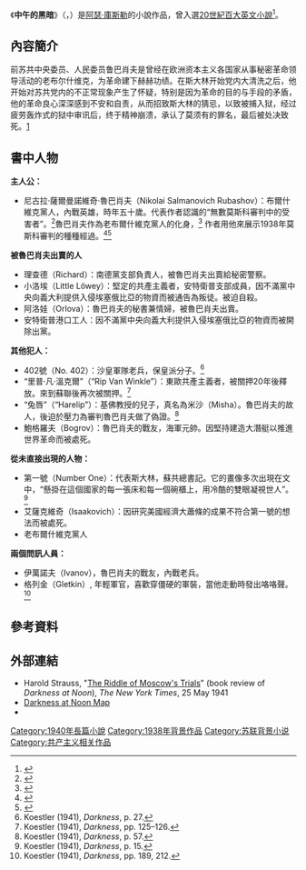 {{noteTA
|1=zh-tw:黑色的烈日; zh-cn:中午的黑暗;
}}
{{Infobox book
|書名      = 中午的黑暗
|圖像      = DarknessAtNoon.jpg
|圖像說明  = 美國版《中午的黑暗》封面
|作者      = [[阿瑟·庫斯勒|阿瑟·庫斯勒]]
|原名      = Sonnenfinsternis{{de}}
|中文書名  = 
|譯者      = [[董乐山|董乐山]]<br>[[陳列|陳列]]
|插圖      = 
|封面設計  = 
|出版地    = {{UK}}
|語言      = [[英語|英語]]<br>[[德語|德語]]
|系列      = 
|題材      = 
|類型      = 
|出版者    = [[麥克米倫出版公司|麥克米倫出版公司]]<br>[[译林出版社|译林出版社]]<br>[[前衛出版社|前衛出版社]]
|出版日期  = 1940年
|中文版    = 
|媒介      = 
|頁數      = 254
|開本      = 
|isbn      = 9787805679822
|oclc      = 21947763
|杜威十進制圖書分類法     = 
|美國國會圖書館圖書分類法 = 
|上一部作品 = 
|下一部作品 = 
|引用       = 
|被引用     = 
}}
《'''中午的黑暗'''》（{{lang-en|Darkness at Noon}}，{{lang-de|Sonnenfinsternis}}）是[[阿瑟·庫斯勒|阿瑟·庫斯勒]]的小說作品，曾入選[[20世紀百大英文小說|20世紀百大英文小說]]<ref>{{Cite web |url=http://www.randomhouse.com/modernlibrary/100bestnovels.html |title=兰登公司20世纪百大英文小说 |accessdate=2014-12-19 |archive-date=2010-02-07 |archive-url=https://web.archive.org/web/20100207224252/http://www.randomhouse.com/modernlibrary/100bestnovels.html |dead-url=no }}</ref>。

== 內容簡介 ==
前苏共中央委员、人民委员鲁巴肖夫是曾经在欧洲资本主义各国家从事秘密革命领导活动的老布尔什维克，为革命建下赫赫功绩。在斯大林开始党内大清洗之后，他开始对苏共党内的不正常现象产生了怀疑，特别是因为革命的目的与手段的矛盾，他的革命良心深深感到不安和自责，从而招致斯大林的猜忌，以致被捕入狱，经过疲劳轰炸式的狱中审讯后，终于精神崩溃，承认了莫须有的罪名，最后被处决致死。[https://book.douban.com/subject/1040053/]{{Wayback|url=https://book.douban.com/subject/1040053/ |date=20201028151927 }}

== 書中人物 ==
'''主人公：'''

* 尼古拉·薩爾曼諾維奇·魯巴肖夫（Nikolai Salmanovich Rubashov）：布爾什維克黨人，內戰英雄，時年五十歲。代表作者認識的“無數莫斯科審判中的受害者”。<ref>{{cite book|last=Koestler|first=Arthur|title=Darkness at Noon|year=1941|publisher=Scribner|pages=ii}}</ref>魯巴肖夫作為老布爾什維克黨人的化身，<ref>{{cite book|last=Calder|first=Jenni|title=Chronicles of Conscience: A Study of George Orwell and Arthur Koestler|year=1968|publisher=Martin Secker & Warburg Limited|pages=127}}</ref> 作者用他來展示1938年莫斯科審判的種種經過。<ref>{{cite book|last=Koestler|first=Arthur|title=The Yogi and the Commisar|url=https://archive.org/details/yogicommissarart0000unse|year=1945|publisher=Jonathan Cape Ltd|pages=[https://archive.org/details/yogicommissarart0000unse/page/148 148]}}</ref><ref>{{cite book|last=Orwell|first=Sonia, ed.|title=The Collected Essays, Journalism, and Letters of George Orwell, vol 3.|year=1968|publisher=Harcourt, Brave & World inc.|location=New York|pages=239}}</ref>

'''被魯巴肖夫出賣的人'''

* 理查德（Richard）：南德黨支部負責人，被魯巴肖夫出賣給秘密警察。
* 小洛埃（Little Löwey）：堅定的共產主義者，安特衛普支部成員，因不滿黨中央向義大利提供入侵埃塞俄比亞的物資而被通告為叛徒。被迫自殺。
* 阿洛娃（Orlova）：魯巴肖夫的秘書兼情婦，被魯巴肖夫出賣。
* 安特衛普港口工人：因不滿黨中央向義大利提供入侵埃塞俄比亞的物資而被開除出黨。

'''其他犯人：'''

* 402號（No. 402）：沙皇軍隊老兵，保皇派分子。<ref>Koestler (1941), ''Darkness'', p. 27.</ref> 
* “里普·凡·溫克爾”（“Rip Van Winkle”）：東歐共產主義者，被關押20年後釋放。來到蘇聯後再次被關押。<ref>Koestler (1941), ''Darkness'', pp. 125–126.</ref>
* “兔唇”（“Harelip”）：基佛教授的兒子，真名為米沙（Misha）。魯巴肖夫的故人，後迫於壓力為審判魯巴肖夫做了偽證。<ref>Koestler (1941), ''Darkness'', p. 57.</ref>
* 鮑格羅夫（Bogrov）：魯巴肖夫的戰友，海軍元帥。因堅持建造大潛艇以推進世界革命而被處死。

'''從未直接出現的人物：'''

* 第一號（Number One）：代表斯大林，蘇共總書記。它的畫像多次出現在文中，“懸掛在這個國家的每一張床和每一個碗櫃上，用冷酷的雙眼凝視世人”。<ref>Koestler (1941), ''Darkness'', p. 15.</ref>
* 艾薩克維奇（Isaakovich）：因研究美國經濟大蕭條的成果不符合第一號的想法而被處死。
* 老布爾什維克黨人

'''兩個問訊人員：'''

* 伊萬諾夫（Ivanov），魯巴肖夫的戰友，內戰老兵。
* 格列金（Gletkin）, 年輕軍官，喜歡穿僵硬的軍裝，當他走動時發出咯咯聲。<ref>Koestler (1941), ''Darkness'', pp. 189, 212.</ref>

== 參考資料 ==
{{reflist}}

== 外部連結 ==
* Harold Strauss, "[https://www.nytimes.com/books/00/01/02/specials/koestler-darkness.html The Riddle of Moscow's Trials]{{Wayback|url=https://www.nytimes.com/books/00/01/02/specials/koestler-darkness.html |date=20170902070755 }}" (book review of ''Darkness at Noon''), ''The New York Times'', 25 May 1941
* [http://www.communitywalk.com/darkness_at_noon_map/map/2058146 Darkness at Noon Map]{{Wayback|url=http://www.communitywalk.com/darkness_at_noon_map/map/2058146 |date=20200801130636 }}
* {{Douban|id=1040053|type=book}}

{{Authority control}}

{{DEFAULTSORT:Sonnenfinsternis}}
[[Category:1940年長篇小說|Category:1940年長篇小說]]
[[Category:1938年背景作品|Category:1938年背景作品]]
[[Category:苏联背景小说|Category:苏联背景小说]]
[[Category:共产主义相关作品|Category:共产主义相关作品]]